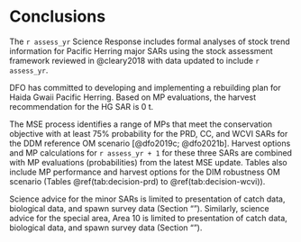 # Conclusions

The `r assess_yr` Science Response includes formal analyses of
stock trend information for Pacific Herring major SARs
using the stock assessment framework reviewed in @cleary2018
with data updated to include `r assess_yr`.

DFO has committed to developing and implementing
a rebuilding plan for Haida Gwaii Pacific Herring.
Based on MP evaluations,
the harvest recommendation for the HG SAR is 0&nbsp;t.

The MSE process identifies a range of MPs that meet the conservation objective
with at least 75% probability for the PRD, CC, and WCVI SARs
for the DDM reference OM scenario [@dfo2019c; @dfo2021b].
Harvest options and MP calculations for `r assess_yr + 1` for these three SARs
are combined with MP evaluations (probabilities) from the latest MSE update.
Tables also include MP performance and harvest options for the DIM robustness 
OM scenario (Tables \@ref(tab:decision-prd) to \@ref(tab:decision-wcvi)).

Science advice for the minor SARs is limited to
presentation of catch data, biological data, and spawn survey data 
(Section "\nameref{sec:app-minor}").
Similarly, science advice for the special area, Area 10 is limited to
presentation of catch data, biological data, and spawn survey data 
(Section "\nameref{sec:app-special}").
